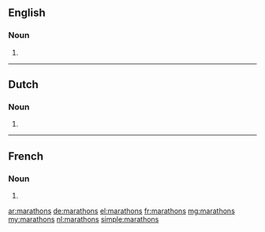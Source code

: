 ==English==

===Noun===
{{head|en|plural}}

# {{plural of|marathon|lang=en|nocat=1}}

----

==Dutch==

===Noun===
{{head|nl}}

# {{nl-noun form of|pl|marathon}}

----

==French==

===Noun===
{{head|fr|plural}}

# {{plural of|marathon|lang=fr|nocat=1}}

[[ar:marathons]]
[[de:marathons]]
[[el:marathons]]
[[fr:marathons]]
[[mg:marathons]]
[[my:marathons]]
[[nl:marathons]]
[[simple:marathons]]
